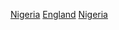 {{Commonscat|People of Nigeria}}

[[Category:非洲裔英格蘭人|Nigeria]]
[[Category:奈及利亞裔英國人|England]]
[[Category:各族群英格蘭人|Nigeria]]